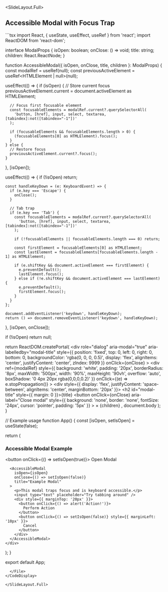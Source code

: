 
<SlideLayout.Full>
## Accessible Modal with Focus Trap

<CodeDisplay>
  <File name="AccessibleModal.tsx">
```tsx
import React, { useState, useEffect, useRef } from 'react';
import ReactDOM from 'react-dom';

interface ModalProps {
  isOpen: boolean;
  onClose: () => void;
  title: string;
  children: React.ReactNode;
}

function AccessibleModal({ isOpen, onClose, title, children }: ModalProps) {
  const modalRef = useRef<HTMLDivElement>(null);
  const previousActiveElement = useRef<HTMLElement | null>(null);

  useEffect(() => {
    if (isOpen) {
      // Store current focus
      previousActiveElement.current = document.activeElement as HTMLElement;
      
      // Focus first focusable element
      const focusableElements = modalRef.current?.querySelectorAll(
        'button, [href], input, select, textarea, [tabindex]:not([tabindex="-1"])'
      );
      
      if (focusableElements && focusableElements.length > 0) {
        (focusableElements[0] as HTMLElement).focus();
      }
    } else {
      // Restore focus
      previousActiveElement.current?.focus();
    }
  }, [isOpen]);

  useEffect(() => {
    if (!isOpen) return;

    const handleKeyDown = (e: KeyboardEvent) => {
      if (e.key === 'Escape') {
        onClose();
      }
      
      // Tab trap
      if (e.key === 'Tab') {
        const focusableElements = modalRef.current?.querySelectorAll(
          'button, [href], input, select, textarea, [tabindex]:not([tabindex="-1"])'
        );
        
        if (!focusableElements || focusableElements.length === 0) return;
        
        const firstElement = focusableElements[0] as HTMLElement;
        const lastElement = focusableElements[focusableElements.length - 1] as HTMLElement;
        
        if (e.shiftKey && document.activeElement === firstElement) {
          e.preventDefault();
          lastElement.focus();
        } else if (!e.shiftKey && document.activeElement === lastElement) {
          e.preventDefault();
          firstElement.focus();
        }
      }
    };

    document.addEventListener('keydown', handleKeyDown);
    return () => document.removeEventListener('keydown', handleKeyDown);
  }, [isOpen, onClose]);

  if (!isOpen) return null;

  return ReactDOM.createPortal(
    <div
      role="dialog"
      aria-modal="true"
      aria-labelledby="modal-title"
      style={{
        position: 'fixed',
        top: 0,
        left: 0,
        right: 0,
        bottom: 0,
        backgroundColor: 'rgba(0, 0, 0, 0.5)',
        display: 'flex',
        alignItems: 'center',
        justifyContent: 'center',
        zIndex: 9999
      }}
      onClick={onClose}
    >
      <div
        ref={modalRef}
        style={{
          background: 'white',
          padding: '20px',
          borderRadius: '8px',
          maxWidth: '500px',
          width: '90%',
          maxHeight: '90vh',
          overflow: 'auto',
          boxShadow: '0 4px 20px rgba(0,0,0,0.2)'
        }}
        onClick={(e) => e.stopPropagation()}
      >
        <div style={{ 
          display: 'flex', 
          justifyContent: 'space-between', 
          alignItems: 'center',
          marginBottom: '20px'
        }}>
          <h2 id="modal-title" style={{ margin: 0 }}>{title}</h2>
          <button
            onClick={onClose}
            aria-label="Close modal"
            style={{
              background: 'none',
              border: 'none',
              fontSize: '24px',
              cursor: 'pointer',
              padding: '5px'
            }}
          >
            ×
          </button>
        </div>
        {children}
      </div>
    </div>,
    document.body
  );
}

// Example usage
function App() {
  const [isOpen, setIsOpen] = useState(false);

  return (
    <div>
      <h3>Accessible Modal Example</h3>
      <button onClick={() => setIsOpen(true)}>
        Open Modal
      </button>

      <AccessibleModal
        isOpen={isOpen}
        onClose={() => setIsOpen(false)}
        title="Example Modal"
      >
        <p>This modal traps focus and is keyboard accessible.</p>
        <input type="text" placeholder="Try tabbing around" />
        <div style={{ marginTop: '20px' }}>
          <button onClick={() => alert('Action!')}>
            Perform Action
          </button>
          <button onClick={() => setIsOpen(false)} style={{ marginLeft: '10px' }}>
            Cancel
          </button>
        </div>
      </AccessibleModal>
    </div>
  );
}

export default App;
```
  </File>
</CodeDisplay>

</SlideLayout.Full>